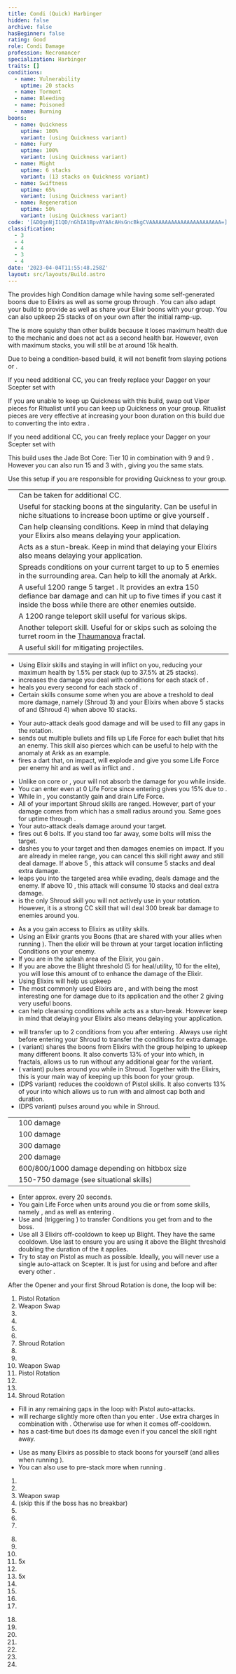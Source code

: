 ```yaml
---
title: Condi (Quick) Harbinger
hidden: false
archive: false
hasBeginner: false
rating: Good
role: Condi Damage
profession: Necromancer
specialization: Harbinger
traits: []
conditions:
  - name: Vulnerability
    uptime: 20 stacks
  - name: Torment
  - name: Bleeding
  - name: Poisoned
  - name: Burning
boons:
  - name: Quickness
    uptime: 100%
    variant: (using Quickness variant)
  - name: Fury
    uptime: 100%
    variant: (using Quickness variant)
  - name: Might
    uptime: 6 stacks
    variant: (13 stacks on Quickness variant)
  - name: Swiftness
    uptime: 65%
    variant: (using Quickness variant)
  - name: Regeneration
    uptime: 50%
    variant: (using Quickness variant)
code: '[&DQgnNjI1QD/nGhIA1BpvAYAAcAHsGncBkgCVAAAAAAAAAAAAAAAAAAAAAAA=]'
classification:
  - 3
  - 4
  - 4
  - 3
  - 4
date: '2023-04-04T11:55:48.258Z'
layout: src/layouts/Build.astro
---
```


The <Specialization name="Harbinger" text="Condi Harbinger"/> provides high Condition damage while having some self-generated boons due to Elixirs as well as some group <Boon name="Might"/> through <Skill name="Blood is Power"/>. You can also adapt your build to provide <Boon name="Quickness"/> as well as share your Elixir boons with your group. You can also upkeep 25 stacks of <Condition name="Vulnerability"/> on your own after the initial ramp-up.

The <Specialization name="Harbinger" text="Condi Harbinger"/> is more squishy than other <Specialization name="Necromancer"/> builds because it loses maximum health due to the <Effect name="Blight"/> mechanic and <Skill name="Harbinger Shroud"/> does not act as a second health bar. However, even with maximum <Effect name="Blight"/> stacks, you will still be at around 15k health.

Due to being a condition-based build, it will not benefit from slaying potions or <Item name="Impact" type="Sigil"/>.

<Divider text="Equipment"/>

<CharacterWithAr>
<Character title="Condi DPS Harbinger" gear='{"attributes":{"profession":"Necromancer","specialization":"Harbinger","data":{"Health":26212,"Armor":2192,"Power":2923,"Precision":1813,"Toughness":1225,"Vitality":1700,"Ferocity":0,"Condition Damage":3077,"Expertise":895,"Concentration":225,"Healing Power":0,"Agony Resistance":150,"Condition Duration":0.5966666666666667,"Boon Duration":0.15,"Critical Chance":0.8871428571428572,"Critical Damage":1.5,"Power Coefficient":2123,"Power2 Coefficient":0,"Burning Coefficient":1.05,"Bleeding Coefficient":13.987414285714287,"Poison Coefficient":5.17,"Torment Coefficient":18.33,"Confusion Coefficient":0,"Flat DPS":0,"Bleeding Duration":0.2,"Torment Duration":0.5,"Siphon Base Coefficient":139.75,"Effective Power":6593.061383928572,"NonCrit Effective Power":4567.1875,"Power DPS":5389.707092060207,"Power2 DPS":0,"Siphon DPS":153.72500000000002,"Bleeding Damage":355.23143500000003,"Bleeding Stacks":25.130721,"Bleeding DPS":8927.222083414636,"Burning Damage":1045.19224875,"Burning Stacks":1.6765,"Burning DPS":1752.2648050293753,"Confusion Damage":417.97202525,"Confusion Stacks":0,"Confusion DPS":0,"Poison Damage":375.00281000000007,"Poison Stacks":8.254766666666667,"Poison DPS":3095.560695894334,"Torment Damage":530.7840525,"Torment Stacks":36.66,"Torment DPS":19458.54336465,"Damage":38777.02304104855,"Effective Health":114341699.50248758,"Survivability":58129.994663186364,"Effective Healing":390,"Healing":390}},"armor":{"weight":"Light","helmAffix":"Viper","helmRuneId":44956,"helmRune":"Tormenting","helmRuneCount":6,"helmInfusionId":37130,"shouldersAffix":"Viper","shouldersRuneId":44956,"shouldersRune":"Tormenting","shouldersRuneCount":6,"shouldersInfusionId":37130,"coatAffix":"Viper","coatRuneId":44956,"coatRune":"Tormenting","coatRuneCount":6,"coatInfusionId":37130,"glovesAffix":"Viper","glovesRuneId":44956,"glovesRune":"Tormenting","glovesRuneCount":6,"glovesInfusionId":37130,"leggingsAffix":"Viper","leggingsRuneId":44956,"leggingsRune":"Tormenting","leggingsRuneCount":6,"leggingsInfusionId":37130,"bootsAffix":"Viper","bootsRuneId":44956,"bootsRune":"Tormenting","bootsRuneCount":6,"bootsInfusionId":37130},"weapon":{"weapon1MainId":30693,"weapon1MainType":"Pistol","weapon1MainSigil1Id":48911,"weapon1MainAffix":"Viper","weapon1MainInfusion1Id":37130,"weapon1OffId":30687,"weapon1OffType":"Dagger","weapon1OffSigilId":44944,"weapon1OffAffix":"Viper","weapon1OffInfusionId":37130,"weapon2MainId":30695,"weapon2MainType":"Scepter","weapon2MainSigil1Id":24560,"weapon2MainAffix":"Viper","weapon2MainInfusion1Id":37130,"weapon2OffId":30687,"weapon2OffType":"Dagger","weapon2OffSigilId":44944,"weapon2OffAffix":"Viper","weapon2OffInfusionId":37130},"backAndTrinket":{"backItemAffix":"Viper","backItemInfusion1Id":37130,"backItemInfusion2Id":37130,"amuletAffix":"Viper","ring1Affix":"Viper","ring1Infusion1Id":37130,"ring1Infusion2Id":37130,"ring1Infusion3Id":37130,"ring2Affix":"Viper","ring2Infusion1Id":37130,"ring2Infusion2Id":37130,"ring2Infusion3Id":37130,"accessory1Affix":"Viper","accessory1InfusionId":37130,"accessory2Affix":"Viper","accessory2InfusionId":37130},"consumables":{"foodId":91878,"utilityId":48917},"skills":{"healId":62667,"utility1Id":62662,"utility2Id":62530,"utility3Id":10544,"eliteId":10549},"assumedBuffs":{"value":[{"id":"might","type":"Boon"},{"id":"fury","type":"Boon"},{"id":"protection","type":"Boon"},{"id":"vulnerability","type":"Condition"},{"id":"jade-bot","gw2id":96613,"type":"Item"},{"id":"omnipotion","gw2id":79722,"type":"Item"}]},"traits":{"selection":[[2013,816,801],[875,894,905],[2185,2220,2194]],"lines":[39,50,64]}}'>

If you need additional CC, you can freely replace your Dagger on your Scepter set with <Item id="75325"/>

</Character>
<Character title="Condi Quick Harbinger" gear='{"attributes":{"profession":"Necromancer","specialization":"Harbinger","data":{"Health":26212,"Armor":2192,"Power":2923,"Precision":1813,"Toughness":1225,"Vitality":1700,"Ferocity":0,"Condition Damage":2792,"Expertise":748,"Concentration":417,"Healing Power":0,"Agony Resistance":150,"Condition Duration":0.49866666666666665,"Boon Duration":0.278,"Critical Chance":0.8871428571428572,"Critical Damage":1.5,"Power Coefficient":1974,"Power2 Coefficient":0,"Burning Coefficient":0.96,"Bleeding Coefficient":11.527728571428572,"Poison Coefficient":4.82,"Torment Coefficient":14.73,"Confusion Coefficient":0,"Flat DPS":0,"Bleeding Duration":0.2,"Torment Duration":0.5,"Siphon Base Coefficient":139.75,"Effective Power":6593.061383928572,"NonCrit Effective Power":4567.1875,"Power DPS":5011.437493983442,"Power2 DPS":0,"Siphon DPS":153.72500000000002,"Bleeding Damage":325.83226,"Bleeding Stacks":19.581768266666664,"Bleeding DPS":6380.371809124283,"Burning Damage":969.2443800000001,"Burning Stacks":1.4387199999999998,"Burning DPS":1394.4712743936,"Confusion Damage":384.1629740000001,"Confusion Stacks":0,"Confusion DPS":0,"Poison Damage":345.603635,"Poison Stacks":7.223573333333333,"Poison DPS":2496.4932016890666,"Torment Damage":486.68529,"Torment Stacks":29.44036,"Torment DPS":14328.190144304399,"Damage":29764.688923494792,"Effective Health":114341699.50248758,"Survivability":58129.994663186364,"Effective Healing":390,"Healing":390}},"armor":{"weight":"Light","helmAffix":"Viper","helmRuneId":44956,"helmRune":"Tormenting","helmRuneCount":6,"helmInfusionId":37130,"shouldersAffix":"Viper","shouldersRuneId":44956,"shouldersRune":"Tormenting","shouldersRuneCount":6,"shouldersInfusionId":37130,"coatAffix":"Viper","coatRuneId":44956,"coatRune":"Tormenting","coatRuneCount":6,"coatInfusionId":37130,"glovesAffix":"Viper","glovesRuneId":44956,"glovesRune":"Tormenting","glovesRuneCount":6,"glovesInfusionId":37130,"leggingsAffix":"Viper","leggingsRuneId":44956,"leggingsRune":"Tormenting","leggingsRuneCount":6,"leggingsInfusionId":37130,"bootsAffix":"Viper","bootsRuneId":44956,"bootsRune":"Tormenting","bootsRuneCount":6,"bootsInfusionId":37130},"weapon":{"weapon1MainId":30693,"weapon1MainType":"Pistol","weapon1MainSigil1Id":48911,"weapon1MainAffix":"Viper","weapon1MainInfusion1Id":86113,"weapon1OffId":30687,"weapon1OffType":"Dagger","weapon1OffSigilId":44944,"weapon1OffAffix":"Viper","weapon1OffInfusionId":86113,"weapon2MainId":30695,"weapon2MainType":"Scepter","weapon2MainSigil1Id":24560,"weapon2MainAffix":"Viper","weapon2MainInfusion1Id":86113,"weapon2OffId":30687,"weapon2OffType":"Dagger","weapon2OffSigilId":44944,"weapon2OffAffix":"Viper","weapon2OffInfusionId":86113},"backAndTrinket":{"backItemAffix":"Viper","backItemInfusion1Id":37130,"backItemInfusion2Id":37130,"amuletAffix":"Viper","ring1Affix":"Viper","ring1Infusion1Id":37130,"ring1Infusion2Id":86113,"ring1Infusion3Id":86113,"ring2Affix":"Viper","ring2Infusion1Id":86113,"ring2Infusion2Id":86113,"ring2Infusion3Id":86113,"accessory1Affix":"Viper","accessory1InfusionId":86113,"accessory2Affix":"Viper","accessory2InfusionId":86113},"consumables":{"foodId":91878,"utilityId":48917},"skills":{"healId":62667,"utility1Id":62662,"utility2Id":62530,"utility3Id":10544,"eliteId":10549},"assumedBuffs":{"value":[{"id":"might","type":"Boon"},{"id":"fury","type":"Boon"},{"id":"protection","type":"Boon"},{"id":"vulnerability","type":"Condition"},{"id":"jade-bot","gw2id":96613,"type":"Item"},{"id":"omnipotion","gw2id":79722,"type":"Item"}]},"traits":{"selection":[[2013,816,801],[875,894,905],[2185,2220,2194]],"lines":[39,50,64]}}'>

If you are unable to keep up Quickness with this build, swap out Viper pieces for Ritualist until you can keep up Quickness on your group. Ritualist pieces are very effective at increasing your boon duration on this build due to <Trait id="2220"/> converting the <Attribute name="Vitality"/> into extra <Attribute name="Concentration"/>.

If you need additional CC, you can freely replace your Dagger on your Scepter set with <Item id="75325"/>

This build uses the Jade Bot Core: Tier 10 in combination with 9 <Item name="Malign +9 Agony Infusion"/> and 9 <Item name="Spiteful +9 Agony Infusion"/>. However you can also run 15 <Item name="Malign +9 Agony Infusion"/> and 3 <Item name="Spiteful +9 Agony Infusion"/> with <Item id="91876"/>, giving you the same stats.
</Character>
</CharacterWithAr>

<Divider text="Build"/>

<Grid>
<GridItem sm="7">
<Traits
traits1="Curses" traits1Selected="Insidious Disruption, Master of Corruption, Lingering Curse"
traits2="Soul Reaping" traits2Selected="Unyielding Blast, Soul Barbs, Dhuumfire"
traits3="Harbinger" traits3Selected="Septic Corruption , Dark Gunslinger, Doom Approaches"/>
<Card title="Quickness Variant">

Use this setup if you are responsible for providing Quickness to your group.
<Traits traits1="Harbinger" traits1Selected="Septic Corruption , Twisted Medicine, Deathly Haste" unembossed/>

</Card>
</GridItem>

<GridItem sm="5">
<Card title="Situational Skills">

|                                                               |                                                                                                                                                                                                      |
| ------------------------------------------------------------- | ---------------------------------------------------------------------------------------------------------------------------------------------------------------------------------------------------- |
| <Skill name="Summon Flesh Golem" size="big" disableText/>     | Can be taken for additional CC.                                                                                                                                                                      |
| <Skill name="Elixir of Ambition" size="big" disableText/>     | Useful for stacking boons at the singularity. Can be useful in niche situations to increase boon uptime or give yourself <Boon name="Aegis"/>.                                                       |
| <Skill name="Elixir of Bliss" size="big" disableText/>        | Can help cleansing conditions. Keep in mind that delaying your Elixirs also means delaying your <Effect name="Blight"/> application.                                                                 |
| <Skill name="Elixir of Ignorance" size="big" disableText/>    | Acts as a stun-break. Keep in mind that delaying your Elixirs also means delaying your <Effect name="Blight"/> application.                                                                          |
| <Skill name="Epidemic" size="big" disableText/>               | Spreads conditions on your current target to up to 5 enemies in the surrounding area. Can help to kill the anomaly at Arkk.                                                                          |
| <Skill name="Spectral Grasp" size="big" disableText/>         | A useful 1200 range 5 target <Control name="Pull"/>. It provides an extra 150 defiance bar damage and can hit up to five times if you cast it inside the boss while there are other enemies outside. |
| <Skill name="Summon Flesh Wurm" size="big" disableText/>      | A 1200 range teleport skill useful for various skips.                                                                                                                                                |
| <Skill name="Spectral Walk " size="big" disableText/>         | Another teleport skill. Useful for <Boon name="Swiftness"/> or skips such as soloing the turret room in the [Thaumanova](/fractals/thaumanova-reactor) fractal.                                      |
| <Skill name="Corrosive Poison Cloud" size="big" disableText/> | A useful skill for mitigating projectiles.                                                                                                                                                           |

</Card>
</GridItem>
</Grid>

<Divider text="Skills and Basics"/>
<Grid>

<GridItem sm="6">

<Card title="Blight">

- Using Elixir skills and staying in <Skill name="Harbinger Shroud"/> will inflict <Effect name="Blight"/> on you, reducing your maximum health by 1.5% per stack (up to 37.5% at 25 stacks).
- <Trait name="Septic Corruption"/> increases the damage you deal with conditions for each stack of <Effect name="Blight"/>.
- <Trait name="Alchemic Vigor"/> heals you every second for each stack of <Effect name="Blight"/>.
- Certain skills consume some <Effect name="Blight"/> when you are above a treshold to deal more damage, namely <Skill name="Devouring Cut"/> (Shroud 3) and your Elixirs when above 5 stacks of <Effect name="Blight"/> and <Skill name="Voracious Arc"/> (Shroud 4) when above 10 stacks.

</Card>

<Card title="Pistol skills">

- Your auto-attack <Skill name="Vicious Shot"/> deals good damage and will be used to fill any gaps in the rotation.
- <Skill name="Weeping Shots"/> sends out multiple bullets and fills up Life Force for each bullet that hits an enemy. This skill also pierces which can be useful to help with the anomaly at Arkk as an example.
- <Skill name="Vile Blast"/> fires a dart that, on impact, will explode and give you some Life Force per enemy hit and <Control name="Stun"/> as well as inflict <Condition name="Weakness"/> and <Condition name="Poisoned"/>.

</Card>

<Card title="Harbinger Shroud">

- Unlike on core <Specialization name="Necromancer"/> or <Specialization name="Reaper"/>, your <Skill name="Harbinger Shroud"/> will not absorb the damage for you while inside.
- You can enter <Skill name="Harbinger Shroud"/> even at 0 Life Force since entering gives you 15% due to <Trait name="Corrupted Talent"/>.
- While in <Skill name="Harbinger Shroud"/>, you constantly gain <Effect name="Blight"/> and drain Life Force.
- All of your important Shroud skills are ranged. However, part of your damage comes from <Trait name="Doom Approaches"/> which has a small radius around you. Same goes for <Boon name="Quickness"/> uptime through <Trait name="Deathly Haste"/>.
- Your auto-attack <Skill name="Tainted Bolts"/> deals damage around your target.
- <Skill name="Dark Barrage"/> fires out 6 bolts. If you stand too far away, some bolts will miss the target.
- <Skill name="Devouring Cut"/> dashes you to your target and then damages enemies on impact. If you are already in melee range, you can cancel this skill right away and still deal damage. If above 5 <Effect name="Blight"/>, this attack will consume 5 stacks and deal extra damage.
- <Skill name="Voracious Arc"/> leaps you into the targeted area while evading, deals damage and <Control name="Daze"/> the enemy. If above 10 <Effect name="Blight"/>, this attack will consume 10 stacks and deal extra damage.
- <Skill name="Vital Draw"/> is the only Shroud skill you will not actively use in your rotation. However, it is a strong CC skill that will deal 300 break bar damage to enemies around you.

</Card>

</GridItem>

<GridItem sm="6">

<Card title="Elixirs">

- As a <Specialization name="Harbinger"/> you gain access to Elixirs as utility skills.
- Using an Elixir grants you Boons (that are shared with your allies when running <Trait name="Twisted Medicine"/>). Then the elixir will be thrown at your target location inflicting Conditions on your enemy.
- If you are in the splash area of the Elixir, you gain <Effect name="Blight"/>.
- If you are above the Blight threshold (5 for heal/utility, 10 for the elite), you will lose this amount of <Effect name="Blight"/> to enhance the damage of the Elixir.
- Using Elixirs will help us upkeep
- The most commonly used Elixirs are <Skill name="Elixir of Promise"/>, <Skill name="Elixir of Risk"/> and <Skill name="Elixir of Anguish"/> with <Skill name="Elixir of Promise"/> being the most interesting one for damage due to its <Condition name="Poisoned"/> application and the other 2 giving very useful boons.
- <Skill name="Elixir of Bliss"/> can help cleansing conditions while <Skill name="Elixir of Ignorance"/> acts as a stun-break. However keep in mind that delaying your Elixirs also means delaying your <Effect name="Blight"/> application.

</Card>

<Card title="Important Traits">

- <Trait name="Plague Sending"/> will transfer up to 2 conditions from you after entering <Skill name="Harbinger Shroud"/>. Always use <Skill name="Blood is Power"/> right before entering your Shroud to transfer the conditions for extra damage.
- <Trait name="Twisted Medicine"/> (<Boon name="Quickness"/> variant) shares the boons from Elixirs with the group helping to upkeep many different boons. It also converts 13% of your <Attribute name="Vitality"/> into <Attribute name="Concentration"/> which, in fractals, allows us to run without any additional <Attribute name="Concentration"/> gear for the <Boon name="Quickness"/> variant.
- <Trait name="Deathly Haste"/> (<Boon name="Quickness"/> variant) pulses <Boon name="Quickness"/> around you while in Shroud. Together with the Elixirs, this is your main way of keeping up this boon for your group.
- <Trait name="Dark Gunslinger"/> (DPS variant) reduces the cooldown of Pistol skills. It also converts 13% of your <Attribute name="Vitality"/> into <Attribute name="Expertise"/> which allows us to run with <Item name="Nightmare" type="Rune"/> and almost cap both <Condition name="Bleeding"/> and <Condition name="Torment"/> duration.
- <Trait name="Doom approaches"/> (DPS variant) pulses <Condition name="Torment"/> around you while in Shroud.

</Card>

<Card title="CC skills">

|                                                       |                                               |
| ----------------------------------------------------- | --------------------------------------------- |
| <Skill name="Vile Blast" size="big" disableText/>     | 100 damage                                    |
| <Skill name="Voracious Arc" size="big" disableText/>  | 100 damage                                    |
| <Skill name="Vital Draw" size="big" disableText/>     | 300 damage                                    |
| <Skill name="Wail of Doom" size="big" disableText/>   | 200 damage                                    |
| <Skill name="Charge" size="big" disableText/>         | 600/800/1000 damage depending on hitbbox size |
| <Skill name="Spectral Grasp" size="big" disableText/> | 150-750 damage (see situational skills)       |

</Card>

</GridItem>

</Grid>

<Divider text="Rotation"/>

<Grid>
<GridItem sm="6">
<Card title="General Information">

- Enter <Skill name="Harbinger Shroud"/> approx. every 20 seconds.
- You gain Life Force when units around you die or from some skills, namely <Skill name="Weeping Shots"/>, <Skill name="Vile Blast"/> and <Skill name="Devouring Darkness"/> as well as entering <Skill name="Harbinger Shroud"/>.
- Use <Skill name="Deathly Swarm"/> and <Skill name="Harbinger Shroud"/> (triggering <Trait name="Plague Sending"/>) to transfer Conditions you get from <Skill name="Blood is Power"/> and <Skill name="Plaguelands"/> to the boss.
- Use all 3 Elixirs off-cooldown to keep up Blight. They have the same cooldown. Use <Skill name="Elixir of Promise"/> last to ensure you are using it above the Blight threshold doubling the duration of the <Condition name="Poisoned"/> it applies.
- Try to stay on Pistol as much as possible. Ideally, you will never use a single auto-attack on Scepter. It is just for using <Skill name="Devouring Darkness"/> and <Skill name="Grasping Dead"/> before and after every other <Skill name="Harbinger Shroud"/>.

</Card>

<Card title="Loop">

After the Opener and your first Shroud Rotation is done, the loop will be:

1. Pistol Rotation
2. Weapon Swap
3. <Skill name="Devouring Darkness"/>
4. <Skill name="Grasping Dead"/>
5. <Skill name="Blood is Power"/>
6. <Skill name="Harbinger Shroud"/>
7. Shroud Rotation
8. <Skill name="Devouring Darkness"/>
9. <Skill name="Grasping Dead"/>
10. Weapon Swap
11. Pistol Rotation
12. <Skill name="Blood is Power"/>
13. <Skill name="Harbinger Shroud"/>
14. Shroud Rotation

</Card>

<Card title="Extra Information">

- Fill in any remaining gaps in the loop with Pistol auto-attacks.
- <Skill name="Blood is Power"/> will recharge slightly more often than you enter <Skill name="Harbinger Shroud"/>. Use extra charges in combination with <Skill name="Deathly Swarm"/>. Otherwise use <Skill name="Deathly Swarm"/> for <Skill name="Plaguelands"/> when it comes off-cooldown.
- <Skill name="Devouring Cut"/> has a cast-time but does its damage even if you cancel the skill right away.

</Card>
</GridItem>

<GridItem sm="6">

<Card title="Precast (at singularity)">

- Use as many Elixirs as possible to stack boons for yourself (and allies when running <Trait id="2220"/>).
- You can also use <Skill name="Harbinger Shroud"/> to pre-stack more <Boon name="Quickness"/> when running <Trait name="Deathly Haste"/>.

</Card>

<Card title="Opener">

1. <Skill name="Plaguelands"/>
2. <Skill name="Devouring Darkness"/>
3. Weapon swap
4. <Skill name="Vile Blast"/> (skip this if the boss has no breakbar)
5. <Skill name="Weeping Shots"/>
6. <Skill name="Blood is Power"/>
7. <Skill name="Harbinger Shroud"/>

</Card>

<Card title="Shroud Rotation">

8. <Skill name="Dark Barrage"/>
9. <Skill name="Voracious Arc"/>
10. <Skill name="Devouring Cut"/>
11. 5x <Skill name="Tainted Bolts"/>
12. <Skill name="Dark Barrage"/>
13. 5x <Skill name="Tainted Bolts"/>
14. <Skill name="Voracious Arc"/>
15. <Skill name="Devouring Cut"/>
16. <Skill name="Dark Barrage"/>
17. <Skill name="Exit Harbinger Shroud"/>

</Card>

<Card title="Pistol Rotation">

18. <Skill name="Weeping Shots"/>
19. <Skill name="Vile Blast"/>
20. <Skill name="Enfeebling Blood"/>
21. <Skill name="Elixir of Risk"/>
22. <Skill name="Elixir of Anguish"/>
23. <Skill name="Elixir of Promise"/>
24. <Skill name="Weeping Shots"/>

</Card>

</GridItem>
</Grid>
